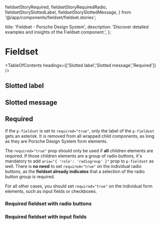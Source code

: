   fieldsetStoryRequired,
  fieldsetStoryRequiredRadio,
  fieldsetStorySlottedLabel,
  fieldsetStorySlottedMessage,
} from '@/app/components/fieldset/fieldset.stories';

  title: 'Fieldset - Porsche Design System',
  description: 'Discover detailed examples and insights of the Fieldset component.',
};

# Fieldset <ComponentStatus tagName="p-fieldset"></ComponentStatus>

<TableOfContents headings={['Slotted label','Slotted message','Required']} />

## Slotted label

<ComponentStory story={fieldsetStorySlottedLabel} />

## Slotted message

<ComponentStory story={fieldsetStorySlottedMessage} />

## Required

If the `p-fieldset` is set to `required="true"`, only the label of the `p-fieldset` gets an asterisk. It is removed from
all wrapped child components, as long as they are Porsche Design System form elements.

The `required="true"` prop should only be used if **all** children elements are required. If those children elements are
a group of radio buttons, it's mandatory to add `aria="{ 'role': 'radiogroup' }"` prop to `p-fieldset` as well. There is
**no need** to set `required="true"` on the individual radio buttons, as the **fieldset already indicates** that a
selection of the radio button group is required.

For all other cases, you should set `required="true"` on the individual form elements, such as input fields or
checkboxes.

### Required fieldset with radio buttons

<ComponentStory story={fieldsetStoryRequiredRadio} />

### Required fieldset with input fields

<ComponentStory story={fieldsetStoryRequired} />
